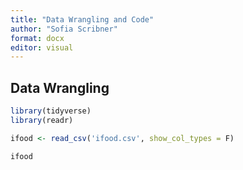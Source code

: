 ```yaml
---
title: "Data Wrangling and Code"
author: "Sofia Scribner"
format: docx
editor: visual
---
```


## Data Wrangling

```r

library(tidyverse)
library(readr)
```

```r

ifood <- read_csv('ifood.csv', show_col_types = F)

ifood

```

